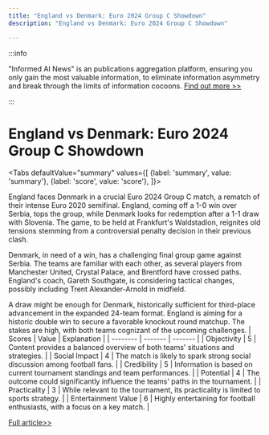 ```yaml
---
title: "England vs Denmark: Euro 2024 Group C Showdown"
description: "England vs Denmark: Euro 2024 Group C Showdown"

---
```



:::info

"Informed AI News" is an publications aggregation platform, ensuring you only gain the most valuable information, to eliminate information asymmetry and break through the limits of information cocoons.  [Find out more >>](/)

:::

# England vs Denmark: Euro 2024 Group C Showdown


<Tabs
	defaultValue="summary"
	values={[
	{label: 'summary', value: 'summary'},
	{label: 'score', value: 'score'},
]}>
<TabItem value="summary">


England faces Denmark in a crucial Euro 2024 Group C match, a rematch of their intense Euro 2020 semifinal. England, coming off a 1-0 win over Serbia, tops the group, while Denmark looks for redemption after a 1-1 draw with Slovenia. The game, to be held at Frankfurt's Waldstadion, reignites old tensions stemming from a controversial penalty decision in their previous clash.

Denmark, in need of a win, has a challenging final group game against Serbia. The teams are familiar with each other, as several players from Manchester United, Crystal Palace, and Brentford have crossed paths. England's coach, Gareth Southgate, is considering tactical changes, possibly including Trent Alexander-Arnold in midfield.

A draw might be enough for Denmark, historically sufficient for third-place advancement in the expanded 24-team format. England is aiming for a historic double win to secure a favorable knockout round matchup. The stakes are high, with both teams cognizant of the upcoming challenges.
</TabItem>
<TabItem value="score">
	| Scores     | Value   | Explanation |
	| -------- | ------- | ------- |
	| Objectivity  | 5    | Content provides a balanced overview of both teams' situations and strategies.    |
	| Social Impact | 4     | The match is likely to spark strong social discussion among football fans.    |
	| Credibility    | 5    | Information is based on current tournament standings and team performances.    |
	| Potential    | 4    | The outcome could significantly influence the teams' paths in the tournament.    |
	| Practicality    | 3    | While relevant to the tournament, its practicality is limited to sports strategy.    |
	| Entertainment Value    | 6    | Highly entertaining for football enthusiasts, with a focus on a key match.    |
</TabItem>
</Tabs>

[Full article>>](https://apnews.com/article/euro-2024-denmark-england-2fcbe9d9b338079c13fc55675b85de66)
